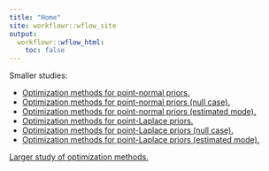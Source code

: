 ```yaml
---
title: "Home"
site: workflowr::wflow_site
output:
  workflowr::wflow_html:
    toc: false
---
```


Smaller studies:

* [Optimization methods for point-normal priors.](optmethods_pn.html)
* [Optimization methods for point-normal priors (null case).](optmethods_pn2.html)
* [Optimization methods for point-normal priors (estimated mode).](optmethods_pn3.html)
* [Optimization methods for point-Laplace priors.](optmethods_pl.html)
* [Optimization methods for point-Laplace priors (null case).](optmethods_pl2.html)
* [Optimization methods for point-Laplace priors (estimated mode).](optmethods_pl3.html)

[Larger study of optimization methods.](optmethods.html)